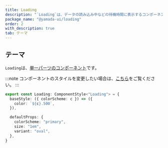 ```yaml
---
title: Loading
description: "`Loading`は、データの読み込み中などの待機時間に表示するコンポーネントです。"
package_name: "@yamada-ui/loading"
order: 2
with_description: true
tab: テーマ
---
```


## テーマ

`Loading`は、[単一パーツのコンポーネント](/styled-system/theming/component-styles#単一パーツのコンポーネント)です。

:::note
コンポーネントのスタイルを変更したい場合は、[こちら](/styled-system/theming/customize-theme#コンポーネントのスタイルを変更する)をご覧ください。
:::

```ts
export const Loading: ComponentStyle<"Loading"> = {
  baseStyle: ({ colorScheme: c }) => ({
    color: `${c}.500`,
  }),

  defaultProps: {
    colorScheme: "primary",
    size: "1em",
    variant: "oval",
  },
}
```
